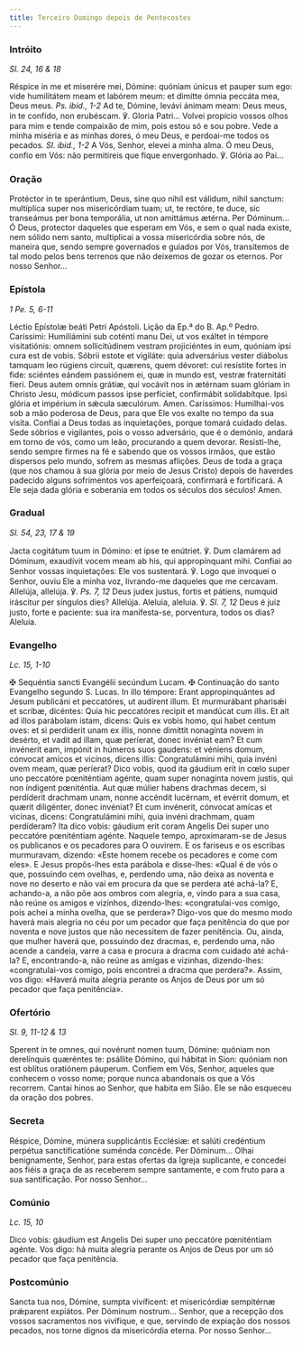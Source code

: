 ```yaml
---
title: Terceiro Domingo depois de Pentecostes
---
```


### Intróito

<em>Sl. 24, 16 & 18</em>

<div class="side-by-side not-content">
  <span>
    Réspice in me et miserére mei, Dómine: quóniam únicus et pauper sum ego:
    vide humilitátem meam et labórem meum: et dimítte ómnia peccáta mea, Deus
    meus. <em>Ps. ibid., 1-2</em> Ad te, Dómine, levávi ánimam meam: Deus meus,
    in te confído, non erubéscam. ℣. Gloria Patri...
  </span>
  <span>
    Volvei propício vossos olhos para mim e tende compaixão de mim, pois estou
    só e sou pobre. Vede a minha miséria e as minhas dores, ó meu Deus, e
    perdoai-me todos os pecados. <em>Sl. ibid., 1-2</em> A Vós, Senhor, elevei a
    minha alma. Ó meu Deus, confio em Vós: não permitireis que fique
    envergonhado. ℣. Glória ao Pai...
  </span>
</div>

### Oração

<div class="side-by-side not-content">
  <span>
    Protéctor in te sperántium, Deus, sine quo nihil est válidum, nihil sanctum:
    multíplica super nos misericórdiam tuam; ut, te rectóre, te duce, sic
    transeámus per bona temporália, ut non amittámus ætérna. Per Dóminum...
  </span>
  <span>
    Ó Deus, protector daqueles que esperam em Vós, e sem o qual nada existe, nem
    sólido nem santo, multiplicai a vossa misericórdia sobre nós, de maneira
    que, sendo sempre governados e guiados por Vós, transitemos de tal modo
    pelos bens terrenos que não deixemos de gozar os eternos. Por nosso
    Senhor...
  </span>
</div>

### Epístola

<em>1 Pe. 5, 6-11</em>

<div class="side-by-side not-content">
  <span>Léctio Epístolæ beáti Petri Apóstoli.</span>
  <span>Lição da Ep.ª do B. Ap.º Pedro.</span>
  <span>
    Caríssimi: Humiliámini sub coténti manu Dei, ut vos exáltet in témpore
    visitatiónis: omnem sollicitúdinem vestram projiciéntes in eum, quóniam ipsi
    cura est de vobis. Sóbrii estote et vigiláte: quia adversárius vester
    diábolus tamquam leo rúgiens circuit, quærens, quem dévoret: cui resístite
    fortes in fide: sciéntes eándem passiónem ei, quæ in mundo est, vestræ
    fraternitáti fíeri. Deus autem omnis grátiæ, qui vocávit nos in ætérnam suam
    glóriam in Christo Jesu, módicum passos ipse perfíciet, confirmábit
    solidabítque. Ipsi glória et impérium in sǽcula sæculórum. Amen.
  </span>
  <span>
    Caríssimos: Humilhai-vos sob a mão poderosa de Deus, para que Ele vos exalte
    no tempo da sua visita. Confiai a Deus todas as inquietações, porque tomará
    cuidado delas. Sede sóbrios e vigilantes, pois o vosso adversário, que é o
    demónio, andará em torno de vós, como um leão, procurando a quem devorar.
    Resisti-lhe, sendo sempre firmes na fé e sabendo que os vossos irmãos, que
    estão dispersos pelo mundo, sofrem as mesmas aflições. Deus de toda a graça
    (que nos chamou à sua glória por meio de Jesus Cristo) depois de haverdes
    padecido alguns sofrimentos vos aperfeiçoará, confirmará e fortificará. A
    Ele seja dada glória e soberania em todos os séculos dos séculos! Amen.
  </span>
</div>

### Gradual

<em>Sl. 54, 23, 17 & 19</em>

<div class="side-by-side not-content">
  <span>
    Jacta cogitátum tuum in Dómino: et ipse te enútriet. ℣. Dum clamárem ad
    Dóminum, exaudívit vocem meam ab his, qui appropínquant mihi.
  </span>
  <span>
    Confiai ao Senhor vossas inquietações: Ele vos sustentará. ℣. Logo que
    invoquei o Senhor, ouviu Ele a minha voz, livrando-me daqueles que me
    cercavam.
  </span>
  <span>
    Allelúja, allelúja. ℣. <em>Ps. 7, 12</em> Deus judex justus, fortis et
    pátiens, numquid iráscitur per síngulos dies? Allelúja.
  </span>
  <span>
    Aleluia, aleluia. ℣. <em>Sl. 7, 12</em> Deus é juiz justo, forte e paciente:
    sua ira manifesta-se, porventura, todos os dias? Aleluia.
  </span>
</div>

### Evangelho

<em>Lc. 15, 1-10</em>

<div class="side-by-side not-content">
  <span>
    <span class="text-red-500">✠</span> Sequéntia sancti Evangélii secúndum
    Lucam.
  </span>
  <span>
    <span class="text-red-500">✠</span> Continuação do santo Evangelho segundo
    S. Lucas.
  </span>
  <span>
    In illo témpore: Erant appropinquántes ad Jesum publicáni et peccatóres, ut
    audírent illum. Et murmurábant pharisǽi et scribæ, dicéntes: Quia hic
    peccatóres recipit et mandúcat cum illis. Et ait ad illos parábolam istam,
    dicens: Quis ex vobis homo, qui habet centum oves: et si perdíderit unam ex
    illis, nonne dimíttit nonagínta novem in desérto, et vadit ad illam, quæ
    períerat, donec invéniat eam? Et cum invénerit eam, impónit in húmeros suos
    gaudens: et véniens domum, cónvocat amícos et vicínos, dicens illis:
    Congratulámini mihi, quia invéni ovem meam, quæ períerat? Dico vobis, quod
    ita gáudium erit in cœlo super uno peccatóre pœniténtiam agénte, quam super
    nonagínta novem justis, qui non índigent pœniténtia. Aut quæ múlier habens
    drachmas decem, si perdíderit drachmam unam, nonne accéndit lucérnam, et
    evérrit domum, et quærit diligénter, donec invéniat? Et cum invénerit,
    cónvocat amícas et vicínas, dicens: Congratulámini mihi, quia invéni
    drachmam, quam perdíderam? Ita dico vobis: gáudium erit coram Angelis Dei
    super uno peccatóre pœniténtiam agénte.
  </span>
  <span>
    Naquele tempo, aproximaram-se de Jesus os publicanos e os pecadores para O
    ouvirem. E os fariseus e os escribas murmuravam, dizendo: «Este homem recebe
    os pecadores e come com eles». E Jesus propôs-lhes esta parábola e
    disse-lhes: «Qual é de vós o que, possuindo cem ovelhas, e, perdendo uma,
    não deixa as noventa e nove no deserto e não vai em procura da que se
    perdera até achá-la? E, achando-a, a não põe aos ombros com alegria, e,
    vindo para a sua casa, não reúne os amigos e vizinhos, dizendo-lhes:
    «congratulai-vos comigo, pois achei a minha ovelha, que se perdera»?
    Digo-vos que do mesmo modo haverá mais alegria no céu por um pecador que
    faça penitência do que por noventa e nove justos que não necessitem de fazer
    penitência. Ou, ainda, que mulher haverá que, possuindo dez dracmas, e,
    perdendo uma, não acende a candeia, varre a casa e procura a dracma com
    cuidado até achá-la? E, encontrando-a, não reúne as amigas e vizinhas,
    dizendo-lhes: «congratulai-vos comigo, pois encontrei a dracma que
    perdera?». Assim, vos digo: «Haverá muita alegria perante os Anjos de Deus
    por um só pecador que faça penitência».
  </span>
</div>

### Ofertório

<em>Sl. 9, 11-12 & 13</em>

<div class="side-by-side not-content">
  <span>
    Sperent in te omnes, qui novérunt nomen tuum, Dómine: quóniam non
    derelínquis quæréntes te: psállite Dómino, qui hábitat in Sion: quóniam non
    est oblítus oratiónem páuperum.
  </span>
  <span>
    Confiem em Vós, Senhor, aqueles que conhecem o vosso nome; porque nunca
    abandonais os que a Vós recorrem. Cantai hinos ao Senhor, que habita em
    Sião. Ele se não esqueceu da oração dos pobres.
  </span>
</div>

### Secreta

<div class="side-by-side not-content">
  <span>
    Réspice, Dómine, múnera supplicántis Ecclésiæ: et salúti credéntium perpétua
    sanctificatióne suménda concéde. Per Dóminum...
  </span>
  <span>
    Olhai benignamente, Senhor, para estas ofertas da Igreja suplicante, e
    concedei aos fiéis a graça de as receberem sempre santamente, e com fruto
    para a sua santificação. Por nosso Senhor...
  </span>
</div>

### Comúnio

<em>Lc. 15, 10</em>

<div class="side-by-side not-content">
  <span>
    Dico vobis: gáudium est Angelis Dei super uno peccatóre pœniténtiam agénte.
  </span>
  <span>
    Vos digo: há muita alegria perante os Anjos de Deus por um só pecador que
    faça penitência.
  </span>
</div>

### Postcomúnio

<div class="side-by-side not-content">
  <span>
    Sancta tua nos, Dómine, sumpta vivíficent: et misericórdiæ sempitérnæ
    prǽparent expiátos. Per Dóminum nostrum...
  </span>
  <span>
    Senhor, que a recepção dos vossos sacramentos nos vivifique, e que, servindo
    de expiação dos nossos pecados, nos torne dignos da misericórdia eterna. Por
    nosso Senhor...
  </span>
</div>
